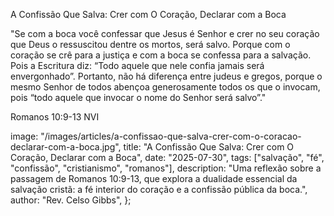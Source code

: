 A Confissão Que Salva: Crer com O Coração, Declarar com a Boca

"Se com a boca você confessar que Jesus é Senhor e crer no seu coração que Deus o ressuscitou dentre os mortos, será salvo. Porque com o coração se crê para a justiça e com a boca se confessa para a salvação. Pois a Escritura diz: “Todo aquele que nele confia jamais será envergonhado”. Portanto, não há diferença entre judeus e gregos, porque o mesmo Senhor de todos abençoa generosamente todos os que o invocam, pois “todo aquele que invocar o nome do Senhor será salvo”."

Romanos 10:9-13 NVI

  image: "/images/articles/a-confissao-que-salva-crer-com-o-coracao-declarar-com-a-boca.jpg",
  title: "A Confissão Que Salva: Crer com O Coração, Declarar com a Boca",
  date: "2025-07-30",
  tags: ["salvação", "fé", "confissão", "cristianismo", "romanos"],
  description: "Uma reflexão sobre a passagem de Romanos 10:9-13, que explora a dualidade essencial da salvação cristã: a fé interior do coração e a confissão pública da boca.",
  author: "Rev. Celso Gibbs",
};
